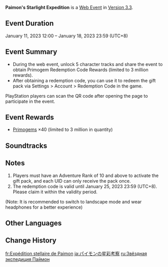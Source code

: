 {{Event Tabs}}
{{Event
|name              = Paimon's Starlight Expedition
|image             = Paimon's Starlight Expedition.png
|type              = Web
|group             = OST Review
|time_known        = yes
|time_start        = 2023-01-11 12:00:00
|time_start_offset = GMT+8
|time_end          = 2023-01-18 23:59:59
|time_end_offset   = GMT+8
|link              = https://genshin.hoyoverse.com/en/news/detail/28767
|link2             = https://act.hoyolab.com/bbs/event/20230111ost/index.html
|link2name         = Event Page
|characters        = Cyno
}}
{{Description|Every star that twinkles<br>is a record of an encounter on our journey.<br>Hey Travelers, come and pass Paimon's test<br>and remember our friends from the journey, together!}}
'''Paimon's Starlight Expedition''' is a [[Web Event]] in [[Version 3.3]].

==Event Duration==
January 11, 2023 12:00 – January 18, 2023 23:59 (UTC+8)

==Event Summary==
* During the web event, unlock 5 character tracks and share the event to obtain Primogem Redemption Code Rewards (limited to 3 million rewards).
* After obtaining a redemption code, you can use it to redeem the gift pack via Settings > Account > Redemption Code in the game.
PlayStation players can scan the QR code after opening the page to participate in the event.

==Event Rewards==
* [[Primogem]]s ×40 (limited to 3 million in quantity)

==Soundtracks==
{{Soundtracks by Category Table|type=eventgameplay}}

==Notes==
# Players must have an Adventure Rank of 10 and above to activate the gift pack, and each UID can only receive the pack once.
# The redemption code is valid until January 25, 2023 23:59 (UTC+8). Please claim it within the validity period.
(Note: It is recommended to switch to landscape mode and wear headphones for a better experience)

==Other Languages==
{{Other Languages
|en      = Paimon's Starlight Expedition
|zhs     = 派蒙的星光考察
|zhs_rm  = Pàiméng de Xīngguāng Kǎochá
|zht     = 派蒙的星光考察
|zht_rm  = Pàiméng de Xīngguāng Kǎochá
|zh_tl   = Paimon's Starlight Research
|ja      = パイモンの星彩考察
|ja_rm   = Paimon no Seisai Kousatsu
|ja_tl   = Paimon's Starlight Investigation
|ko      = 페이몬의 별빛 관찰
|ko_rm   = Peimon-ui Byeolbit Gwanchal
|ko_tl   = Paimon's Starlight Observation
|es      = Contando estrellas con Paimon
|es_tl   = Counting Stars with Paimon
|fr      = Expédition stellaire de Paimon
|fr_tl   = Paimon's Stellar Expedition
|ru      = Звёздная экспедиция Паймон
|ru_tl   = Paimon's Stellar Expedition
|th      = สำรวจแสงดาวไปกับ Paimon
|th_rm   = 
|th_tl   = 
|vi      = Thử Thách Ánh Sao Của Paimon
|vi_tl   = 
|de      = Paimons Sternbeobachtung
|de_tl   = Paimon's Stargazing
|id      = Ekspedisi Bintang Paimon
|id_tl   = Paimon's Star Expedition
|pt      = Contando estrelas com a Paimon
|pt_tl   = 
|tr      = Paimon'un Yıldız Işığı Keşfi
|tr_tl   = 
|it      = Spedizione stellare di Paimon
|it_tl   = Paimon's Stellar Expedition
}}

==Change History==
{{Change History|3.3}}

[[fr:Expédition stellaire de Paimon]]
[[ja:パイモンの星彩考察]]
[[ru:Звёздная экспедиция Паймон]]